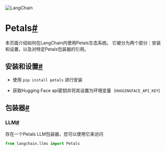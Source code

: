 

<Head>
  <script>
    {
      `(function() {
         var _hmt = _hmt || [];
(function() {
  var hm = document.createElement("script");
  hm.src = "https://hm.baidu.com/hm.js?e60fb290e204e04c5cb6f79b0ac1e697";
  var s = document.getElementsByTagName("script")[0]; 
  s.parentNode.insertBefore(hm, s);
})();
       })();`
    }
  </script>
</Head>

![LangChain](https://pica.zhimg.com/50/v2-56e8bbb52aa271012541c1fe1ceb11a2_r.gif)





Petals[#](#petals "此标题的永久链接")
=========================

本页面介绍如何在LangChain内使用Petals生态系统。
它被分为两个部分：安装和设置，以及对特定Petals包装器的引用。

安装和设置[#](#installation-and-setup "此标题的永久链接")
--------------------------------------------

* 使用 `pip install petals` 进行安装

* 获取Hugging Face api密钥并将其设置为环境变量（`HUGGINGFACE_API_KEY`)

包装器[#](#wrappers "此标题的永久链接")
----------------------------

### LLM[#](#llm "此标题的永久链接")

存在一个Petals LLM包装器，您可以使用它来访问

```python
from langchain.llms import Petals

```

